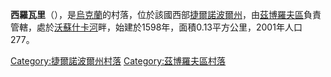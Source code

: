 {{coord|49|42|15|N|25|17|18|E|scale:30000|display=title}}

'''西羅瓦里'''（{{lang-uk|Сировари}}），是[[烏克蘭|烏克蘭]]的村落，位於該國西部[[捷爾諾波爾州|捷爾諾波爾州]]，由[[茲博羅夫區|茲博羅夫區]]負責管轄，處於[[沃蘇什卡河|沃蘇什卡河]]畔，始建於1598年，面積0.13平方公里，2001年人口277。

{{DEFAULTSORT:Сировари}}
[[Category:捷爾諾波爾州村落|Category:捷爾諾波爾州村落]]
[[Category:茲博羅夫區村落|Category:茲博羅夫區村落]]


{{Ternopil-geo-stub}}